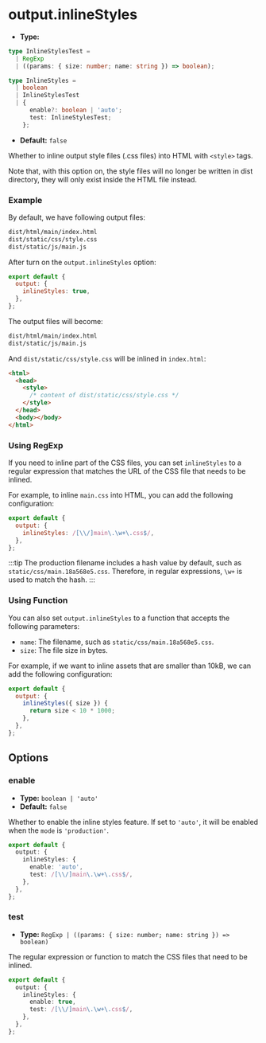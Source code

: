 # output.inlineStyles

- **Type:**

```ts
type InlineStylesTest =
  | RegExp
  | ((params: { size: number; name: string }) => boolean);

type InlineStyles =
  | boolean
  | InlineStylesTest
  | {
      enable?: boolean | 'auto';
      test: InlineStylesTest;
    };
```

- **Default:** `false`

Whether to inline output style files (.css files) into HTML with `<style>` tags.

Note that, with this option on, the style files will no longer be written in dist directory, they will only exist inside the HTML file instead.

### Example

By default, we have following output files:

```bash
dist/html/main/index.html
dist/static/css/style.css
dist/static/js/main.js
```

After turn on the `output.inlineStyles` option:

```js
export default {
  output: {
    inlineStyles: true,
  },
};
```

The output files will become:

```bash
dist/html/main/index.html
dist/static/js/main.js
```

And `dist/static/css/style.css` will be inlined in `index.html`:

```html
<html>
  <head>
    <style>
      /* content of dist/static/css/style.css */
    </style>
  </head>
  <body></body>
</html>
```

### Using RegExp

If you need to inline part of the CSS files, you can set `inlineStyles` to a regular expression that matches the URL of the CSS file that needs to be inlined.

For example, to inline `main.css` into HTML, you can add the following configuration:

```js
export default {
  output: {
    inlineStyles: /[\\/]main\.\w+\.css$/,
  },
};
```

:::tip
The production filename includes a hash value by default, such as `static/css/main.18a568e5.css`. Therefore, in regular expressions, `\w+` is used to match the hash.
:::

### Using Function

You can also set `output.inlineStyles` to a function that accepts the following parameters:

- `name`: The filename, such as `static/css/main.18a568e5.css`.
- `size`: The file size in bytes.

For example, if we want to inline assets that are smaller than 10kB, we can add the following configuration:

```js
export default {
  output: {
    inlineStyles({ size }) {
      return size < 10 * 1000;
    },
  },
};
```

## Options

### enable

- **Type:** `boolean | 'auto'`
- **Default:** `false`

Whether to enable the inline styles feature. If set to `'auto'`, it will be enabled when the `mode` is `'production'`.

```ts
export default {
  output: {
    inlineStyles: {
      enable: 'auto',
      test: /[\\/]main\.\w+\.css$/,
    },
  },
};
```

### test

- **Type:** `RegExp | ((params: { size: number; name: string }) => boolean)`

The regular expression or function to match the CSS files that need to be inlined.

```ts
export default {
  output: {
    inlineStyles: {
      enable: true,
      test: /[\\/]main\.\w+\.css$/,
    },
  },
};
```
